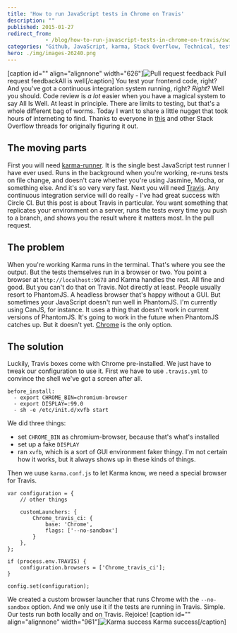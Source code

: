 ```yaml
---
title: 'How to run JavaScript tests in Chrome on Travis'
description: ""
published: 2015-01-27
redirect_from: 
            - /blog/how-to-run-javascript-tests-in-chrome-on-travis/swizec/6647
categories: "Github, JavaScript, karma, Stack Overflow, Technical, testing"
hero: ./img/images-26240.png
---
```

\[caption id="" align="alignnone" width="626"]![Pull request feedback](./img/images-26240.png "Pull request feedback") Pull request feedbackAll is well\[/caption] You test your frontend code, right? And you've got a continuous integration system running, right? _Right?_ Well you should. Code review is _a lot_ easier when you have a magical system to say All Is Well. At least in principle. There are limits to testing, but that's a whole different bag of worms. Today I want to share a little nugget that took hours of interneting to find. Thanks to everyone in [this](http://stackoverflow.com/questions/19255976/how-to-make-travis-execute-angular-tests-on-chrome-please-set-env-variable-chr) and other Stack Overflow threads for originally figuring it out.

## The moving parts

First you will need [karma-runner](http://karma-runner.github.io/0.12/index.html). It is the single best JavaScript test runner I have ever used. Runs in the background when you're working, re-runs tests on file change, and doesn't care whether you're using Jasmine, Mocha, or something else. And it's so very very fast. Next you will need [Travis](https://travis-ci.org/). Any continuous integration service will do really - I've had great success with Circle CI. But this post is about Travis in particular. You want something that replicates your environment on a server, runs the tests every time you push to a branch, and shows you the result where it matters most. In the pull request.

## The problem

When you're working Karma runs in the terminal. That's where you see the output. But the tests themselves run in a browser or two. You point a browser at `http://localhost:9678` and Karma handles the rest. All fine and good. But you can't do that on Travis. Not directly at least. People usually resort to PhantomJS. A headless browser that's happy without a GUI. But sometimes your JavaScript doesn't run well in PhantomJS. I'm currently using CanJS, for instance. It uses a thing that doesn't work in current versions of PhantomJS. It's going to work in the future when PhantomJS catches up. But it doesn't yet. [Chrome](http://en.wikipedia.org/wiki/Google_Chrome "Google Chrome") is the only option.

## The solution

Luckily, Travis boxes come with Chrome pre-installed. We just have to tweak our configuration to use it. First we have to use `.travis.yml` to convince the shell we've got a screen after all.

```
before_install:
  - export CHROME_BIN=chromium-browser
  - export DISPLAY=:99.0
  - sh -e /etc/init.d/xvfb start
```

We did three things:

- set `CHROME_BIN` as chromium-browser, because that's what's installed
- set up a fake `DISPLAY`
- ran `xvfb`, which is a sort of GUI environment faker thingy. I'm not certain how it works, but it always shows up in these kinds of things.

Then we uuse `karma.conf.js` to let Karma know, we need a special browser for Travis.

```
var configuration = {
    // other things

    customLaunchers: {
        Chrome_travis_ci: {
            base: 'Chrome',
            flags: ['--no-sandbox']
        }
    },
};

if (process.env.TRAVIS) {
    configuration.browsers = ['Chrome_travis_ci'];
}

config.set(configuration);
```

We created a custom browser launcher that runs Chrome with the `--no-sandbox` option. And we only use it if the tests are running in Travis. Simple. Our tests run both locally and on Travis. Rejoice! \[caption id="" align="alignnone" width="961"]![Karma success](./img/images-26241.png "Karma success") Karma success\[/caption]